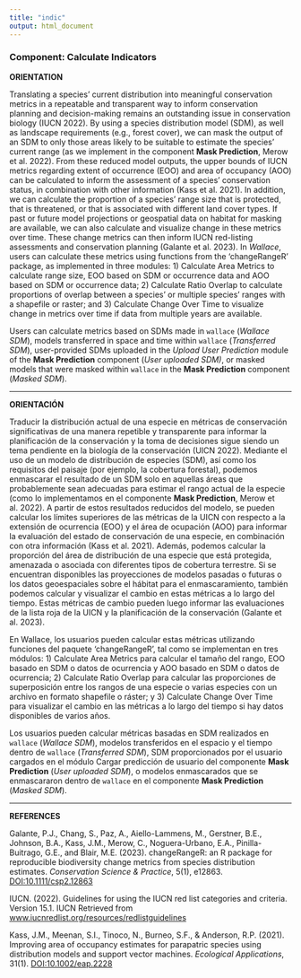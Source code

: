 ```yaml
---
title: "indic"
output: html_document
---
```


### **Component: Calculate Indicators**

**ORIENTATION**

Translating a species’ current distribution into meaningful conservation metrics in a repeatable and transparent way to inform conservation planning and decision-making remains an outstanding issue in conservation biology (IUCN 2022). By using a species distribution model (SDM), as well as landscape requirements (e.g., forest cover), we can mask the output of an SDM to only those areas likely to be suitable to estimate the species’ current range (as we implement in the component **Mask Prediction**, Merow et al. 2022). From these reduced model outputs, the upper bounds of IUCN metrics regarding extent of occurrence (EOO) and area of occupancy (AOO) can be calculated to inform the assessment of a species’ conservation status, in combination with other information (Kass et al. 2021). In addition, we can calculate the proportion of a species’ range size that is protected, that is threatened, or that is associated with different land cover types. If past or future model projections or geospatial data on habitat for masking are available, we can also calculate and visualize change in these metrics over time. These change metrics can then inform IUCN red-listing assessments and conservation planning (Galante et al. 2023). 
In *Wallace*, users can calculate these metrics using functions from the ‘changeRangeR’ package, as implemented in three modules:  1) Calculate Area Metrics to calculate range size, EOO based on SDM or occurrence data and AOO based on SDM or occurrence data; 2) Calculate Ratio Overlap to calculate proportions of overlap between a species’ or multiple species’ ranges with a shapefile or raster; and 3) Calculate Change Over Time to visualize change in metrics over time if data from multiple years are available. 

Users can calculate metrics based on SDMs made in `wallace` (*Wallace SDM*), models transferred in space and time within `wallace` (*Transferred SDM*), user-provided SDMs uploaded in the *Upload User Prediction* module of the **Mask Prediction** component (*User uploaded SDM)*, or masked models that were masked within `wallace` in the **Mask Prediction** component (*Masked SDM*). 

---

**ORIENTACIÓN**

Traducir la distribución actual de una especie en métricas de conservación significativas de una manera repetible y transparente para informar la planificación de la conservación y la toma de decisiones sigue siendo un tema pendiente en la biología de la conservación (UICN 2022). Mediante el uso de un modelo de distribución de especies (SDM), así como los requisitos del paisaje (por ejemplo, la cobertura forestal), podemos enmascarar el resultado de un SDM solo en aquellas áreas que probablemente sean adecuadas para estimar el rango actual de la especie (como lo implementamos en el componente **Mask Prediction**, Merow et al. 2022). A partir de estos resultados reducidos del modelo, se pueden calcular los límites superiores de las métricas de la UICN con respecto a la extensión de ocurrencia (EOO) y el área de ocupación (AOO) para informar la evaluación del estado de conservación de una especie, en combinación con otra información (Kass et al. 2021). Además, podemos calcular la proporción del área de distribución de una especie que está protegida, amenazada o asociada con diferentes tipos de cobertura terrestre. Si se encuentran disponibles las proyecciones de modelos pasadas o futuras o los datos geoespaciales sobre el hábitat para el enmascaramiento, también podemos calcular y visualizar el cambio en estas métricas a lo largo del tiempo. Estas métricas de cambio pueden luego informar las evaluaciones de la lista roja de la UICN y la planificación de la conservación (Galante et al. 2023).

En Wallace, los usuarios pueden calcular estas métricas utilizando funciones del paquete 'changeRangeR', tal como se implementan en tres módulos: 1) Calculate Area Metrics para calcular el tamaño del rango, EOO basado en SDM o datos de ocurrencia y AOO basado en SDM o datos de ocurrencia; 2) Calculate Ratio Overlap para calcular las proporciones de superposición entre los rangos de una especie o varias especies con un archivo en formato shapefile o ráster; y 3) Calculate Change Over Time para visualizar el cambio en las métricas a lo largo del tiempo si hay datos disponibles de varios años.

Los usuarios pueden calcular métricas basadas en SDM realizados en `wallace` (*Wallace SDM*), modelos transferidos en el espacio y el tiempo dentro de `wallace` (*Transferred SDM*), SDM proporcionados por el usuario cargados en el módulo Cargar predicción de usuario del componente **Mask Prediction** (*User uploaded SDM*), o modelos enmascarados que se enmascararon dentro de `wallace` en el componente **Mask Prediction** (*Masked SDM*).

---

**REFERENCES**

Galante, P.J., Chang, S., Paz, A., Aiello-Lammens, M., Gerstner, B.E., Johnson, B.A., Kass, J.M., Merow, C., Noguera-Urbano, E.A., Pinilla-Buitrago, G.E., and Blair, M.E. (2023). changeRangeR: an R package for reproducible biodiversity change metrics from species distribution estimates. *Conservation Science & Practice*, 5(1), e12863. <a href="https://doi.org/10.1111/csp2.12863" target="_blank">DOI:10.1111/csp2.12863</a>  

IUCN. (2022). Guidelines for using the IUCN red list categories and criteria. Version 15.1. IUCN Retrieved from <a href="https://www.iucnredlist.org/resources/redlistguidelines" target="_blank">www.iucnredlist.org/resources/redlistguidelines</a>

Kass, J.M., Meenan, S.I., Tinoco, N., Burneo, S.F., & Anderson, R.P. (2021). Improving area of occupancy estimates for parapatric species using distribution models and support vector machines. *Ecological Applications*, 31(1). <a href="https://doi.org/10.1002/eap.2228" target="_blank">DOI:10.1002/eap.2228</a>
